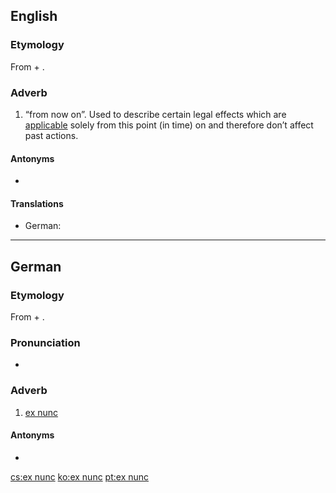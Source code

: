 ==English==

===Etymology===
From {{etyl|la|en}} {{m|la|ex||from}} + {{m|la|nunc||now}}.

===Adverb===
{{en-adv|-}}

# {{lb|en|legal}} “from now on”. Used to describe certain legal effects which are [[applicable]] solely from this point (in time) on and therefore don’t affect past actions.

====Antonyms====
* {{l|en|ex tunc}}

====Translations====
{{trans-top|law: from now on}}
* German: {{t|de|ex nunc}}
{{trans-mid}}
{{trans-bottom}}

----

==German==

===Etymology===
From {{etyl|la|de}} {{m|la|ex||from}} + {{m|la|nunc||now}}.

===Pronunciation===
* {{IPA|[ʔɛksˈnʊŋk]|lang=de}}

===Adverb===
{{head|de|adverb|head=[[ex]] [[nunc]]}}

# {{lb|de|legal}} [[#English|ex nunc]]

====Antonyms====
* {{l|de|ex tunc}}

[[cs:ex nunc]]
[[ko:ex nunc]]
[[pt:ex nunc]]